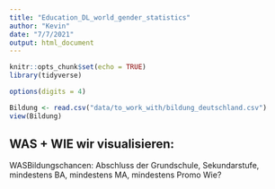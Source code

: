 ```yaml
---
title: "Education_DL_world_gender_statistics"
author: "Kevin"
date: "7/7/2021"
output: html_document
---
```


```r
knitr::opts_chunk$set(echo = TRUE)
library(tidyverse)
```

```r
options(digits = 4)

Bildung <- read.csv("data/to_work_with/bildung_deutschland.csv")
view(Bildung)
```

## WAS + WIE wir visualisieren: 

WASBildungschancen: Abschluss der Grundschule, Sekundarstufe, mindestens BA, mindestens MA, mindestens Promo
Wie? 

